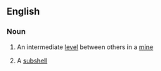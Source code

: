 ==English==

===Noun===
{{en-noun}}

# An intermediate [[level]] between others in a [[mine]]
#{{physics}} A [[subshell]]
